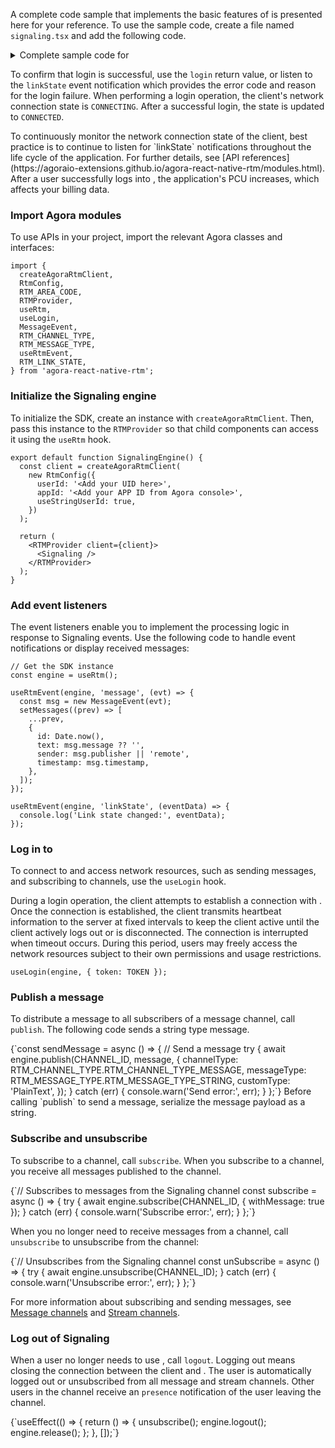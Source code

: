 <PlatformWrapper platform="react-native">


A complete code sample that implements the basic features of <Vpd k="NAME" /> is presented here for your reference. To use the sample code, create a file named `signaling.tsx` and add the following code.

<details>
<summary>Complete sample code for <Vpd k="PRODUCT" /></summary>
<CodeBlock language="tsx" showLineNumbers>
{`import React, { useEffect, useRef, useState } from 'react';
  View,
  Text,
  TextInput,
  TouchableOpacity,
  FlatList,
  KeyboardAvoidingView,
  Platform,
  StyleSheet,
} from 'react-native';
  createAgoraRtmClient,
  RtmConfig,
  RTM_AREA_CODE,
  RTMProvider,
  useRtm,
  useLogin,
  MessageEvent,
  RTM_CHANNEL_TYPE,
  RTM_MESSAGE_TYPE,
  useRtmEvent,
  RTM_LINK_STATE,
} from 'agora-react-native-rtm';

// Configuration constants
const APP_ID = 'YOUR_APP_ID';
const CHANNEL_ID = 'TYPE_CHANNEL_ID';
const TOKEN = 'AUTH_TOKEN'; // You can use the token builder app to generate a token
const USER_ID = 'A_UNIQUE_UID';

interface ChatMessage {
  id: number;
  text: string;
  sender: string;
  timestamp?: number;
}

  const client = createAgoraRtmClient(
    new RtmConfig({
      userId: USER_ID,
      appId: APP_ID,
      useStringUserId: true,
      areaCode: RTM_AREA_CODE.RTM_AREA_CODE_AS,
    })
  );

  return (
    <RTMProvider client={client}>
      <Login />
    </RTMProvider>
  );
}

function Login() {
  const engine = useRtm();
  useLogin(engine, { token: TOKEN });

  return (
      <Signaling />
  );
}

function Signaling() {
  const flatListRef = useRef<FlatList<ChatMessage>>(null);
  const [message, setMessage] = useState('');
  const [messages, setMessages] = useState<ChatMessage[]>([]);

  const engine = useRtm();

  useRtmEvent(engine, 'message', (evt) => {
    const msg = new MessageEvent(evt);
    setMessages((prev) => [
      ...prev,
      {
        id: Date.now(),
        text: msg.message ?? '',
        sender: msg.publisher || 'remote',
        timestamp: msg.timestamp,
      },
    ]);
  });

  useRtmEvent(engine, 'linkState', (eventData) => {
    console.log('Link state changed:', eventData);
    if(eventData.currentState === RTM_LINK_STATE.RTM_LINK_STATE_CONNECTED)
    {
      subscribe();
    }
  });

  const sendMessage = async () => {
    if (!message.trim())
    {
      return;
    }

    try {
      await engine.publish(CHANNEL_ID, message, {
        channelType: RTM_CHANNEL_TYPE.RTM_CHANNEL_TYPE_MESSAGE,
        messageType: RTM_MESSAGE_TYPE.RTM_MESSAGE_TYPE_STRING,
        customType: 'PlainText',
      });
      setMessages((prev) => [
        ...prev,
        { id: Date.now(), text: message, sender: 'local' },
      ]);
      setMessage('');
    } catch (err) {
      console.warn('Send error:', err);
    }
  };

  // Subscribes to messages from the Signaling channel
  const subscribe = async () => {
    try {
      await engine.subscribe(CHANNEL_ID, { withMessage: true });
    } catch (err) {
      console.warn('Subscribe error:', err);
    }
  };

  const unsubscribe = async () => {
    engine.unsubscribe(CHANNEL_ID).then(() => {
      console.log('Subscribed to: ', CHANNEL_ID);
    }).catch((err) => {
      console.error('Unsubscribe error:', err);
    });
  };

  useEffect(() => {
    return () => {
      unsubscribe();
      engine.logout();
      engine.release();
    };
  }, []);

  return (
    <KeyboardAvoidingView
      style={styles.container}
      behavior={Platform.OS === 'ios' ? 'padding' : undefined}
      keyboardVerticalOffset={90}
    >
      <FlatList
        ref={flatListRef}
        data={messages}
        renderItem={({ item }) => (
          <View
            style={[
              styles.messageBubble,
              item.sender === 'local'
                ? styles.localBubble
                : styles.remoteBubble,
            ]}
          >
            <Text style={styles.messageText}>{item.text}</Text>
          </View>
        )}
        keyExtractor={(item) => item.id.toString()}
        contentContainerStyle={styles.messageList}
        onContentSizeChange={() =>
          flatListRef.current?.scrollToEnd({ animated: true })
        }
      />
      <View style={styles.inputRow}>
        <TextInput
          style={styles.input}
          placeholder="Type a message"
          value={message}
          onChangeText={setMessage}
        />
        <TouchableOpacity
          style={styles.sendButton}
          onPress={sendMessage}
          disabled={!message.trim()}
        >
          <Text style={styles.sendButtonText}>Send</Text>
        </TouchableOpacity>
      </View>
    </KeyboardAvoidingView>
  );
}

const styles = StyleSheet.create({
  container: { flex: 1, backgroundColor: '#f4f4f4' },
  messageList: { padding: 10 },
  inputRow: {
    flexDirection: 'row',
    padding: 10,
    borderTopWidth: 1,
    borderColor: '#ddd',
    backgroundColor: '#fff',
    alignItems: 'center',
  },
  input: {
    flex: 1,
    backgroundColor: '#eee',
    borderRadius: 20,
    paddingHorizontal: 15,
    paddingVertical: 10,
    marginRight: 10,
    borderWidth: 1,
    borderColor: '#ccc',
  },
  sendButton: {
    paddingHorizontal: 16,
    paddingVertical: 10,
    borderRadius: 20,
    backgroundColor: '#007AFF',
  },
  sendButtonText: {
    color: '#fff',
    fontWeight: 'bold',
  },
  messageBubble: {
    padding: 10,
    borderRadius: 15,
    marginVertical: 4,
    maxWidth: '75%',
  },
  localBubble: {
    alignSelf: 'flex-end',
    backgroundColor: '#DCF8C6',
  },
  remoteBubble: {
    alignSelf: 'flex-start',
    backgroundColor: '#fff',
    borderWidth: 1,
    borderColor: '#ddd',
  },
  messageText: {
    fontSize: 16,
  },
  loginContainer: {
    flex: 1,
    justifyContent: 'center',
    alignItems: 'center',
    backgroundColor: '#fff',
    padding: 20,
  },
  loginInput: {
    width: '100%',
    borderWidth: 1,
    borderColor: '#ccc',
    borderRadius: 20,
    paddingHorizontal: 15,
    paddingVertical: 10,
    marginBottom: 15,
    backgroundColor: '#fff',
  },
});`}
</CodeBlock>
</details>

To confirm that login is successful, use the `login` return value, or listen to the `linkState` event notification which provides the error code and reason for the login failure. When performing a login operation, the client's network connection state is `CONNECTING`. After a successful login, the state is updated to `CONNECTED`. 

<Admonition title="Best practice">
To continuously monitor the network connection state of the client, best practice is to continue to listen for `linkState` notifications throughout the life cycle of the application. For further details, see [API references](https://agoraio-extensions.github.io/agora-react-native-rtm/modules.html).
</Admonition>

<Admonition type="caution">
After a user successfully logs into <Vg k="SIG"/>, the application's PCU increases, which affects your billing data.
</Admonition>

### Import Agora modules

To use <Vg k="SIG"/> APIs in your project, import the relevant Agora classes and interfaces:

```tsx
import {
  createAgoraRtmClient,
  RtmConfig,
  RTM_AREA_CODE,
  RTMProvider,
  useRtm,
  useLogin,
  MessageEvent,
  RTM_CHANNEL_TYPE,
  RTM_MESSAGE_TYPE,
  useRtmEvent,
  RTM_LINK_STATE,
} from 'agora-react-native-rtm';
```

### Initialize the Signaling engine

To initialize the <Vg k="SIG" /> SDK, create an instance with `createAgoraRtmClient`. Then, pass this instance to the `RTMProvider` so that child components can access it using the `useRtm` hook.

```tsx
export default function SignalingEngine() {
  const client = createAgoraRtmClient(
    new RtmConfig({
      userId: '<Add your UID here>',
      appId: '<Add your APP ID from Agora console>',
      useStringUserId: true,
    })
  );

  return (
    <RTMProvider client={client}>
      <Signaling />
    </RTMProvider>
  );
}
```

### Add event listeners

The event listeners enable you to implement the processing logic in response to Signaling events. Use the following code to handle event notifications or display received messages:

```tsx
// Get the SDK instance
const engine = useRtm();

useRtmEvent(engine, 'message', (evt) => {
  const msg = new MessageEvent(evt);
  setMessages((prev) => [
    ...prev,
    {
      id: Date.now(),
      text: msg.message ?? '',
      sender: msg.publisher || 'remote',
      timestamp: msg.timestamp,
    },
  ]);
});

useRtmEvent(engine, 'linkState', (eventData) => {
  console.log('Link state changed:', eventData);
});
```

### Log in to <Vg k="SIG"/>

To connect to <Vg k="SIG"/> and access <Vg k="SIG"/> network resources, such as sending messages, and subscribing to channels, use the `useLogin` hook.

During a login operation, the client attempts to establish a connection with <Vg k="SIG"/>. Once the connection is established, the client transmits heartbeat information to the <Vg k="SIG"/> server at fixed intervals to keep the client active until the client actively logs out or is disconnected. The connection is interrupted when timeout occurs. During this period, users may freely access the <Vg k="SIG"/> network resources subject to their own permissions and usage restrictions.

```tsx
useLogin(engine, { token: TOKEN });
```

### Publish a message

To distribute a message to all subscribers of a message channel, call `publish`. The following code sends a string type message.

<CodeBlock language="tsx" showLineNumbers>
{`const sendMessage = async () => {
  // Send a message
  try {
    await engine.publish(CHANNEL_ID, message, {
      channelType: RTM_CHANNEL_TYPE.RTM_CHANNEL_TYPE_MESSAGE,
      messageType: RTM_MESSAGE_TYPE.RTM_MESSAGE_TYPE_STRING,
      customType: 'PlainText',
    });
  } catch (err) {
    console.warn('Send error:', err);
  }
};`}
</CodeBlock>

<Admonition type="info">
Before calling `publish` to send a message, serialize the message payload as a string. 
</Admonition>
 
### Subscribe and unsubscribe

To subscribe to a channel, call `subscribe`. When you subscribe to a channel, you receive all messages published to the channel.

<CodeBlock language="tsx" showLineNumbers>
{`// Subscribes to messages from the Signaling channel
const subscribe = async () => {
  try {
    await engine.subscribe(CHANNEL_ID, { withMessage: true });
  } catch (err) {
    console.warn('Subscribe error:', err);
  }
};`}
</CodeBlock>

When you no longer need to receive messages from a channel, call `unsubscribe` to unsubscribe from the channel:

<CodeBlock language="tsx" showLineNumbers>
{`// Unsubscribes from the Signaling channel
const unSubscribe = async () => {
    try {
      await engine.unsubscribe(CHANNEL_ID);
    } catch (err) {
      console.warn('Unsubscribe error:', err);
    }
};`}
</CodeBlock>

For more information about subscribing and sending messages, see [Message channels](../core-functionality/message-channel) and [Stream channels](../core-functionality/stream-channel).

### Log out of Signaling

When a user no longer needs to use <Vg k="SIG" />, call `logout`. Logging out means closing the connection between the client and <Vg k="SIG" />. The user is automatically logged out or unsubscribed from all message and stream channels. Other users in the channel receive an `presence` notification of the user leaving the channel.

<CodeBlock language="tsx" showLineNumbers>
{`useEffect(() => {
  return () => {
    unsubscribe();
    engine.logout();
    engine.release();
  };
}, []);`}
</CodeBlock>


</PlatformWrapper>